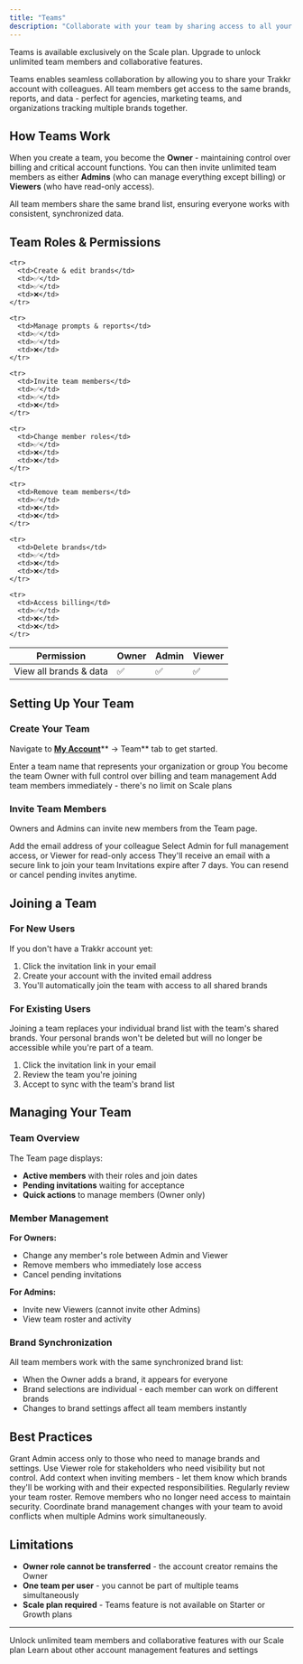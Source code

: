 ```yaml
---
title: "Teams"
description: "Collaborate with your team by sharing access to all your brands. Invite colleagues to view data, manage brands, and work together on AI tracking."
---
```


<Note>
  Teams is available exclusively on the Scale plan. Upgrade to unlock unlimited team members and collaborative features.
</Note>

Teams enables seamless collaboration by allowing you to share your Trakkr account with colleagues. All team members get access to the same brands, reports, and data - perfect for agencies, marketing teams, and organizations tracking multiple brands together.

## How Teams Work

When you create a team, you become the **Owner** - maintaining control over billing and critical account functions. You can then invite unlimited team members as either **Admins** (who can manage everything except billing) or **Viewers** (who have read-only access).

All team members share the same brand list, ensuring everyone works with consistent, synchronized data.

## Team Roles & Permissions

<Table>
  <thead>
    <tr>
      <th>Permission</th>
      <th>Owner</th>
      <th>Admin</th>
      <th>Viewer</th>
    </tr>
  </thead>

  <tbody>
    <tr>
      <td>View all brands & data</td>
      <td>✅</td>
      <td>✅</td>
      <td>✅</td>
    </tr>

    <tr>
      <td>Create & edit brands</td>
      <td>✅</td>
      <td>✅</td>
      <td>❌</td>
    </tr>

    <tr>
      <td>Manage prompts & reports</td>
      <td>✅</td>
      <td>✅</td>
      <td>❌</td>
    </tr>

    <tr>
      <td>Invite team members</td>
      <td>✅</td>
      <td>✅</td>
      <td>❌</td>
    </tr>

    <tr>
      <td>Change member roles</td>
      <td>✅</td>
      <td>❌</td>
      <td>❌</td>
    </tr>

    <tr>
      <td>Remove team members</td>
      <td>✅</td>
      <td>❌</td>
      <td>❌</td>
    </tr>

    <tr>
      <td>Delete brands</td>
      <td>✅</td>
      <td>❌</td>
      <td>❌</td>
    </tr>

    <tr>
      <td>Access billing</td>
      <td>✅</td>
      <td>❌</td>
      <td>❌</td>
    </tr>
  </tbody>
</Table>

## Setting Up Your Team

### Create Your Team

Navigate to [**My Account**](https://trakkr.ai/account)** → Team** tab to get started.

<Steps>
  <Step title="Name Your Team">
    Enter a team name that represents your organization or group
  </Step>
  <Step title="Automatic Setup">
    You become the team Owner with full control over billing and team management
  </Step>
  <Step title="Start Inviting">
    Add team members immediately - there's no limit on Scale plans
  </Step>
</Steps>

### Invite Team Members

Owners and Admins can invite new members from the Team page.

<Steps>
  <Step title="Enter Email">
    Add the email address of your colleague
  </Step>
  <Step title="Choose Role">
    Select Admin for full management access, or Viewer for read-only access
  </Step>
  <Step title="Send Invite">
    They'll receive an email with a secure link to join your team
  </Step>
</Steps>

<Info>
  Invitations expire after 7 days. You can resend or cancel pending invites anytime.
</Info>

## Joining a Team

### For New Users

If you don't have a Trakkr account yet:

1. Click the invitation link in your email
2. Create your account with the invited email address
3. You'll automatically join the team with access to all shared brands

### For Existing Users

<Warning>
  Joining a team replaces your individual brand list with the team's shared brands. Your personal brands won't be deleted but will no longer be accessible while you're part of a team.
</Warning>

1. Click the invitation link in your email
2. Review the team you're joining
3. Accept to sync with the team's brand list

## Managing Your Team

### Team Overview

The Team page displays:

- **Active members** with their roles and join dates
- **Pending invitations** waiting for acceptance
- **Quick actions** to manage members (Owner only)

### Member Management

**For Owners:**

- Change any member's role between Admin and Viewer
- Remove members who immediately lose access
- Cancel pending invitations

**For Admins:**

- Invite new Viewers (cannot invite other Admins)
- View team roster and activity

### Brand Synchronization

All team members work with the same synchronized brand list:

- When the Owner adds a brand, it appears for everyone
- Brand selections are individual - each member can work on different brands
- Changes to brand settings affect all team members instantly

## Best Practices

<CardGroup cols={2}>
  <Card title="Role Assignment" icon="user-shield">
    Grant Admin access only to those who need to manage brands and settings. Use Viewer role for stakeholders who need visibility but not control.
  </Card>
  <Card title="Onboarding" icon="user-plus">
    Add context when inviting members - let them know which brands they'll be working with and their expected responsibilities.
  </Card>
  <Card title="Access Control" icon="lock">
    Regularly review your team roster. Remove members who no longer need access to maintain security.
  </Card>
  <Card title="Communication" icon="comments">
    Coordinate brand management changes with your team to avoid conflicts when multiple Admins work simultaneously.
  </Card>
</CardGroup>

## Limitations

- **Owner role cannot be transferred** - the account creator remains the Owner
- **One team per user** - you cannot be part of multiple teams simultaneously
- **Scale plan required** - Teams feature is not available on Starter or Growth plans

---

<Card title="Upgrade to Scale" icon="rocket" href="/plans">
  Unlock unlimited team members and collaborative features with our Scale plan
</Card>

<Card title="Account Settings" icon="gear" href="/account-management">
  Learn about other account management features and settings
</Card>
